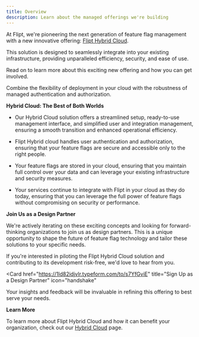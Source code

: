 ```yaml
---
title: Overview
description: Learn about the managed offerings we're building
---
```


At Flipt, we're pioneering the next generation of feature flag management with a new innovative offering: [Flipt Hybrid Cloud](/managed/hybrid).

This solution is designed to seamlessly integrate into your existing infrastructure, providing unparalleled efficiency, security, and ease of use.

Read on to learn more about this exciting new offering and how you can get involved.

<Card href="/managed/hybrid" title="Hybrid Cloud" icon="server">
  Combine the flexibility of deployment in your cloud with the robustness of
  managed authentication and authorization.
</Card>

**Hybrid Cloud: The Best of Both Worlds**

- Our Hybrid Cloud solution offers a streamlined setup, ready-to-use management interface, and simplified user and integration management, ensuring a smooth transition and enhanced operational efficiency.

- Flipt Hybrid cloud handles user authentication and authorization, ensuring that your feature flags are secure and accessible only to the right people.

- Your feature flags are stored in your cloud, ensuring that you maintain full control over your data and can leverage your existing infrastructure and security measures.

- Your services continue to integrate with Flipt in your cloud as they do today, ensuring that you can leverage the full power of feature flags without compromising on security or performance.

**Join Us as a Design Partner**

We're actively iterating on these exciting concepts and looking for forward-thinking organizations to join us as design partners. This is a unique opportunity to shape the future of feature flag technology and tailor these solutions to your specific needs.

If you're interested in piloting the Flipt Hybrid Cloud solution and contributing to its development risk-free, we'd love to hear from you.

<Card
  href="https://1ld82idjvlr.typeform.com/to/s7YfGviE"
  title="Sign Up as a Design Partner"
  icon="handshake"
>
  Your insights and feedback will be invaluable in refining this offering to
  best serve your needs.
</Card>

**Learn More**

To learn more about Flipt Hybrid Cloud and how it can benefit your organization, check out our [Hybrid Cloud](/managed/hybrid) page.
